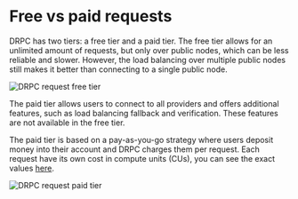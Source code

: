 
# Free vs paid requests

DRPC has two tiers: a free tier and a paid tier. The free tier allows for an unlimited amount of requests, but only over public nodes, which can be less reliable and slower. However, the load balancing over multiple public nodes still makes it better than connecting to a single public node.

<Image src={freetier} alt="DRPC request free tier" sizes="55vw" />

The paid tier allows users to connect to all providers and offers additional features, such as load balancing fallback and verification. These features are not available in the free tier.

The paid tier is based on a pay-as-you-go strategy where users deposit money into their account and DRPC charges them per request. Each request have its own cost in compute units (CUs), you can see the exact values [here](./compute-units).

<Image src={paidtier} alt="DRPC request paid tier" sizes="55vw" />
